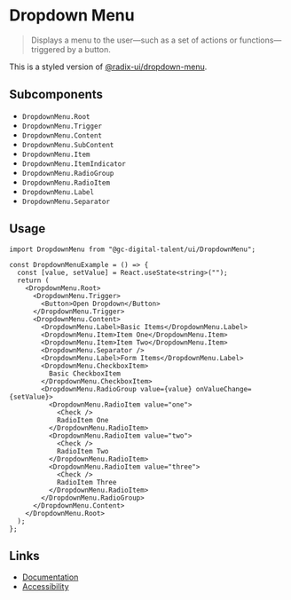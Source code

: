 
# Dropdown Menu

> Displays a menu to the user—such as a set of actions or functions—triggered by a button.

This is a styled version of [@radix-ui/dropdown-menu](https://www.radix-ui.com/docs/primitives/components/dropdown-menu).

## Subcomponents

- `DropdownMenu.Root`
- `DropdownMenu.Trigger`
- `DropdownMenu.Content`
- `DropdownMenu.SubContent`
- `DropdownMenu.Item`
- `DropdownMenu.ItemIndicator`
- `DropdownMenu.RadioGroup`
- `DropdownMenu.RadioItem`
- `DropdownMenu.Label`
- `DropdownMenu.Separator`

## Usage

<Story id="components-dropdown-menu--default" />

```tsx
import DropdownMenu from "@gc-digital-talent/ui/DropdownMenu";

const DropdownMenuExample = () => {
  const [value, setValue] = React.useState<string>("");
  return (
    <DropdownMenu.Root>
      <DropdownMenu.Trigger>
        <Button>Open Dropdown</Button>
      </DropdownMenu.Trigger>
      <DropdownMenu.Content>
        <DropdownMenu.Label>Basic Items</DropdownMenu.Label>
        <DropdownMenu.Item>Item One</DropdownMenu.Item>
        <DropdownMenu.Item>Item Two</DropdownMenu.Item>
        <DropdownMenu.Separator />
        <DropdownMenu.Label>Form Items</DropdownMenu.Label>
        <DropdownMenu.CheckboxItem>
          Basic CheckboxItem
        </DropdownMenu.CheckboxItem>
        <DropdownMenu.RadioGroup value={value} onValueChange={setValue}>
          <DropdownMenu.RadioItem value="one">
            <Check />
            RadioItem One
          </DropdownMenu.RadioItem>
          <DropdownMenu.RadioItem value="two">
            <Check />
            RadioItem Two
          </DropdownMenu.RadioItem>
          <DropdownMenu.RadioItem value="three">
            <Check />
            RadioItem Three
          </DropdownMenu.RadioItem>
        </DropdownMenu.RadioGroup>
      </DropdownMenu.Content>
    </DropdownMenu.Root>
  );
};
```

## Links

- [Documentation](https://www.radix-ui.com/docs/primitives/components/dropdown-menu)
- [Accessibility](https://www.w3.org/WAI/ARIA/apg/patterns/menubutton/)
